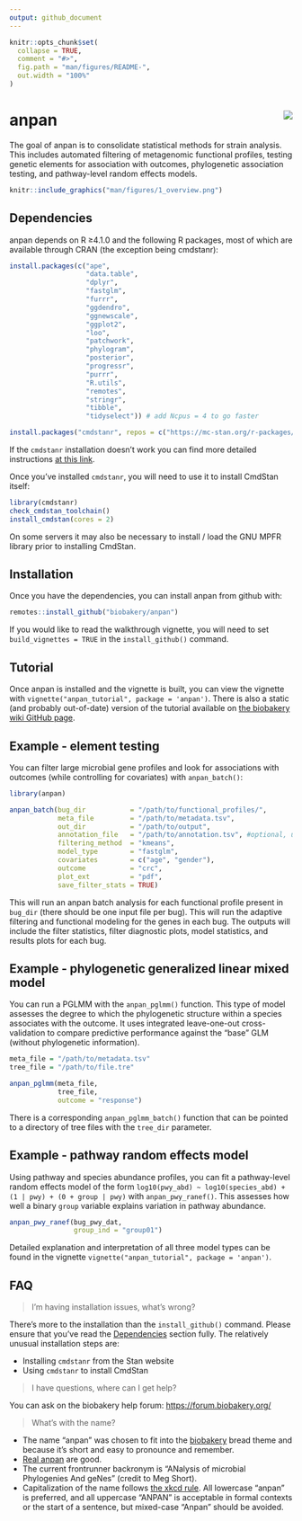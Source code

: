 ```yaml
---
output: github_document
---
```


<!-- README.md is generated from README.Rmd. Please edit that file -->

```r
knitr::opts_chunk$set(
  collapse = TRUE,
  comment = "#>",
  fig.path = "man/figures/README-",
  out.width = "100%"
)
```

# anpan <img src="man/figures/logo.png" align="right"/>

<!-- badges: start -->
<!-- badges: end -->

The goal of anpan is to consolidate statistical methods for strain analysis. This includes automated filtering of metagenomic functional profiles, testing genetic elements for association with outcomes, phylogenetic association testing, and pathway-level random effects models.

```r
knitr::include_graphics("man/figures/1_overview.png")
```


## Dependencies

anpan depends on R ≥4.1.0 and the following R packages, most of which are available through CRAN (the exception being cmdstanr):

```r
install.packages(c("ape", 
                   "data.table",
                   "dplyr", 
                   "fastglm",
                   "furrr", 
                   "ggdendro",
                   "ggnewscale",
                   "ggplot2",
                   "loo",
                   "patchwork",
                   "phylogram",
                   "posterior",
                   "progressr",
                   "purrr",
                   "R.utils",
                   "remotes",
                   "stringr",
                   "tibble",
                   "tidyselect")) # add Ncpus = 4 to go faster

install.packages("cmdstanr", repos = c("https://mc-stan.org/r-packages/", getOption("repos")))
```

If the `cmdstanr` installation doesn't work you can find more detailed instructions [at this link](https://mc-stan.org/cmdstanr/). 

Once you've installed `cmdstanr`, you will need to use it to install CmdStan itself:

```r
library(cmdstanr)
check_cmdstan_toolchain()
install_cmdstan(cores = 2)
```

On some servers it may also be necessary to install / load the GNU MPFR library prior to installing CmdStan.

## Installation

Once you have the dependencies, you can install anpan from github with:

```r
remotes::install_github("biobakery/anpan")
```

If you would like to read the walkthrough vignette, you will need to set `build_vignettes = TRUE` in the `install_github()` command. 

## Tutorial

Once anpan is installed and the vignette is built, you can view the vignette with `vignette("anpan_tutorial", package = 'anpan')`. There is also a static (and probably out-of-date) version of the tutorial available on [the biobakery wiki GitHub page](https://github.com/biobakery/biobakery/wiki/anpan_tutorial).

## Example - element testing

You can filter large microbial gene profiles and look for associations with outcomes (while controlling for covariates) with `anpan_batch()`: 

```r
library(anpan)

anpan_batch(bug_dir           = "/path/to/functional_profiles/",
            meta_file         = "/path/to/metadata.tsv",
            out_dir           = "/path/to/output",
            annotation_file   = "/path/to/annotation.tsv", #optional, used for plots
            filtering_method  = "kmeans",
            model_type        = "fastglm",
            covariates        = c("age", "gender"),
            outcome           = "crc",
            plot_ext          = "pdf",
            save_filter_stats = TRUE)
```
This will run an anpan batch analysis for each functional profile present in `bug_dir` (there should be one input file per bug). This will run the adaptive filtering and functional modeling for the genes in each bug. The outputs will include the filter statistics, filter diagnostic plots, model statistics, and results plots for each bug.

## Example - phylogenetic generalized linear mixed model

You can run a PGLMM with the `anpan_pglmm()` function. This type of model assesses the degree to which the phylogenetic structure within a species associates with the outcome. It uses integrated leave-one-out cross-validation to compare predictive performance against the "base" GLM (without phylogenetic information).

```r
meta_file = "/path/to/metadata.tsv" 
tree_file = "/path/to/file.tre"

anpan_pglmm(meta_file,
            tree_file,
            outcome = "response")
```

There is a corresponding `anpan_pglmm_batch()` function that can be pointed to a directory of tree files with the `tree_dir` parameter.

## Example - pathway random effects model

Using pathway and species abundance profiles, you can fit a pathway-level random effects model of the form `log10(pwy_abd) ~ log10(species_abd) + (1 | pwy) + (0 + group | pwy)` with `anpan_pwy_ranef()`. This assesses how well a binary `group` variable explains variation in pathway abundance.

```r
anpan_pwy_ranef(bug_pwy_dat,
                group_ind = "group01")
```

Detailed explanation and interpretation of all three model types can be found in the vignette `vignette("anpan_tutorial", package = 'anpan')`. 

## FAQ

> I'm having installation issues, what's wrong?

There's more to the installation than the `install_github()` command. Please ensure that you've read the [Dependencies] section fully. The relatively unusual installation steps are:

* Installing `cmdstanr` from the Stan website
* Using `cmdstanr` to install CmdStan

> I have questions, where can I get help?

You can ask on the biobakery help forum: [https://forum.biobakery.org/](https://forum.biobakery.org/)

> What's with the name?

* The name "anpan" was chosen to fit into the [biobakery](https://huttenhower.sph.harvard.edu/tools/) bread theme and because it's short and easy to pronounce and remember. 
* [Real anpan](https://duckduckgo.com/?q=anpan&t=h_&iax=images&ia=images) are good.
* The current frontrunner backronym is "ANalysis of microbial Phylogenies And geNes" (credit to Meg Short).
* Capitalization of the name follows [the xkcd rule](https://xkcd.com/about/). All lowercase "anpan" is preferred, and all uppercase "ANPAN" is acceptable in formal contexts or the start of a sentence, but mixed-case "Anpan" should be avoided.


